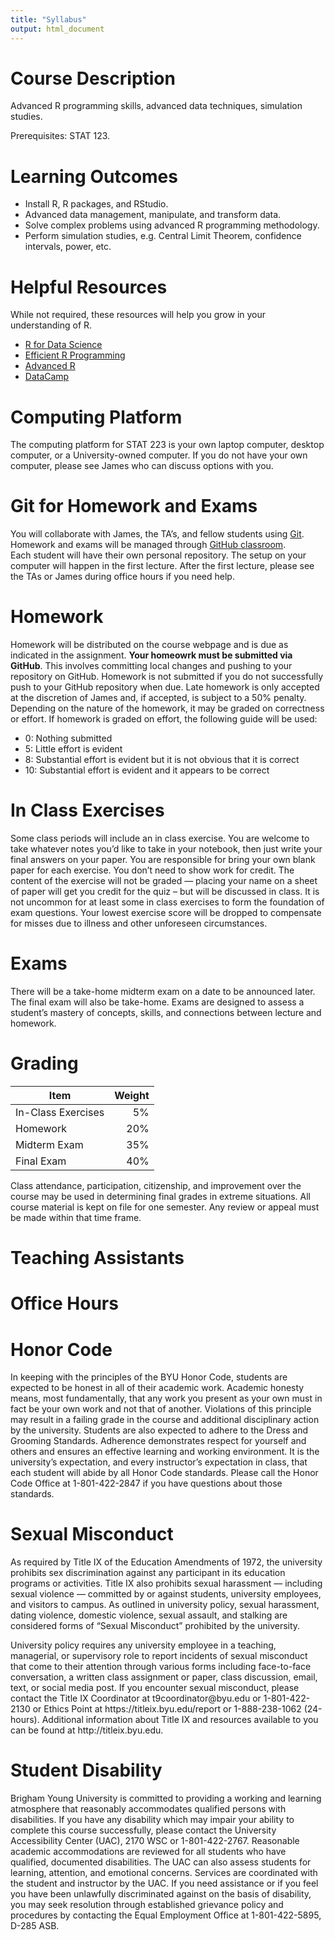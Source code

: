 ```yaml
---
title: "Syllabus"
output: html_document
---
```


# Course Description

Advanced R programming skills, advanced data techniques, simulation studies.

Prerequisites: STAT 123.


# Learning Outcomes

+ Install R, R packages, and RStudio.
+ Advanced data management, manipulate, and transform data.
+ Solve complex problems using advanced R programming methodology.
+ Perform simulation studies, e.g. Central Limit Theorem, confidence intervals, power, etc.

# Helpful Resources

While not required, these resources will help you grow in your understanding of
R.

+ [R for Data Science](http://r4ds.had.co.nz)
+ [Efficient R Programming](https://csgillespie.github.io/efficientR/)
+ [Advanced R](https://adv-r.hadley.nz)
+ [DataCamp](https://www.datacamp.com)


# Computing Platform

The computing platform for STAT 223 is your own laptop computer, desktop
computer, or a University-owned computer.  If you do not have your own computer,
please see James who can discuss options with you.


# Git for Homework and Exams

You will collaborate with James, the TA's, and fellow students using
[Git](https://git-scm.com/).  Homework and exams will be managed through [GitHub
classroom](https://classroom.github.com/classrooms/42946451-byu-stat-223-fall-2018-term-1).  
Each student will have their own personal repository.  The setup on your computer 
will happen in the first lecture.  After the first lecture, please see the TAs 
or James during office hours if you need help.


# Homework

Homework will be distributed on the course webpage and is due as indicated in
the assignment.  **Your homeowrk must be submitted via GitHub**. This involves
committing local changes and pushing to your repository on GitHub. Homework is 
not submitted if you do not successfully push to your GitHub repository when due.
Late homework is only accepted at the discretion of James and, if accepted, is
subject to a 50% penalty. Depending on the nature of the homework, it may be 
graded on correctness or effort.  If homework is graded on effort, the following 
guide will be used:

+ 0:  Nothing submitted
+ 5:  Little effort is evident
+ 8:  Substantial effort is evident but it is not obvious that it is correct
+ 10: Substantial effort is evident and it appears to be correct


# In Class Exercises

Some class periods will include an in class exercise.  You are welcome to take
whatever notes you'd like to take in your notebook, then just write your final
answers on your paper.  You are responsible for bring your own blank paper for
each exercise.  You don't need to show work for credit.  The content of the
exercise will not be graded --- placing your name on a sheet of paper will get
you credit for the quiz -- but will be discussed in class.  It is not uncommon
for at least some in class exercises to form the foundation of exam questions.
Your lowest exercise score will be dropped to compensate for misses due to
illness and other unforeseen circumstances.


# Exams

There will be a take-home midterm exam on a date to be announced later.  The
final exam will also be take-home.  Exams are designed to assess a student's 
mastery of concepts, skills, and connections between lecture and homework.


# Grading

Item               | Weight
-------------------|------:
In-Class Exercises |     5%
Homework           |    20%
Midterm Exam       |    35%
Final Exam         |    40%

Class attendance, participation, citizenship, and improvement over the course
may be used in determining final grades in extreme situations.  All course
material is kept on file for one semester.  Any review or appeal must be made
within that time frame. 

# Teaching Assistants

# Office Hours

# Honor Code

In keeping with the principles of the BYU Honor Code, students are expected to
be honest in all of their academic work. Academic honesty means, most
fundamentally, that any work you present as your own must in fact be your own 
work and not that of another. Violations of this principle may result in a
failing grade in the course and additional disciplinary action by the 
university. Students are also expected to adhere to the Dress and Grooming
Standards. Adherence demonstrates respect for yourself and others and ensures
an effective learning and working environment. It is the university's
expectation, and every instructor's expectation in class, that each student
will abide by all Honor Code standards. Please call the Honor Code Office at
1-801-422-2847 if you have questions about those standards.


# Sexual Misconduct

As required by Title IX of the Education Amendments of 1972, the university
prohibits sex discrimination against any participant in its education programs
or activities. Title IX also prohibits sexual harassment --- including sexual
violence --- committed by or against students, university employees, and 
visitors to campus. As outlined in university policy, sexual harassment, dating
violence, domestic violence, sexual assault, and stalking are considered forms
of "Sexual Misconduct" prohibited by the university.

University policy requires any university employee in a teaching, managerial,
or supervisory role to report incidents of sexual misconduct that come to their
attention through various forms including face-to-face conversation, a written
class assignment or paper, class discussion, email, text, or social media post.
If you encounter sexual misconduct, please contact the Title IX Coordinator at
t9coordinator&#64;byu.edu or 1-801-422-2130 or Ethics Point at
https://titleix.byu.edu/report or 1-888-238-1062 (24-hours). Additional
information about Title IX and resources available to you can be found at
http://titleix.byu.edu.


# Student Disability

Brigham Young University is committed to providing a working and learning
atmosphere that reasonably accommodates qualified persons with disabilities. If
you have any disability which may impair your ability to complete this course
successfully, please contact the University Accessibility Center (UAC), 2170
WSC or 1-801-422-2767. Reasonable academic accommodations are reviewed for all 
students who have qualified, documented disabilities. The UAC can also assess
students for learning, attention, and emotional concerns. Services are 
coordinated with the student and instructor by the UAC. If you need assistance
or if you feel you have been unlawfully discriminated against on the basis of
disability, you may seek resolution through established grievance policy and 
procedures by contacting the Equal Employment Office at 1-801-422-5895, D-285
ASB.